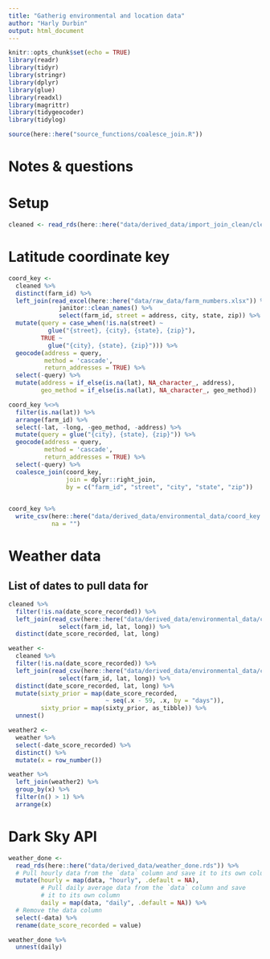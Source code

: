 ```yaml
---
title: "Gatherig environmental and location data"
author: "Harly Durbin"
output: html_document
---
```


```r
knitr::opts_chunk$set(echo = TRUE)
library(readr)
library(tidyr)
library(stringr)
library(dplyr)
library(glue)
library(readxl)
library(magrittr)
library(tidygeocoder)
library(tidylog)

source(here::here("source_functions/coalesce_join.R"))
```

# Notes & questions

# Setup

```r
cleaned <- read_rds(here::here("data/derived_data/import_join_clean/cleaned.rds"))
```

# Latitude coordinate key

```r
coord_key <-
  cleaned %>% 
  distinct(farm_id) %>% 
  left_join(read_excel(here::here("data/raw_data/farm_numbers.xlsx")) %>% 
              janitor::clean_names() %>% 
              select(farm_id, street = address, city, state, zip)) %>% 
  mutate(query = case_when(!is.na(street) ~
           glue("{street}, {city}, {state}, {zip}"),
         TRUE ~ 
           glue("{city}, {state}, {zip}"))) %>%
  geocode(address = query,
          method = 'cascade',
          return_addresses = TRUE) %>% 
  select(-query) %>% 
  mutate(address = if_else(is.na(lat), NA_character_, address),
         geo_method = if_else(is.na(lat), NA_character_, geo_method))
```

```r
coord_key %<>% 
  filter(is.na(lat)) %>% 
  arrange(farm_id) %>% 
  select(-lat, -long, -geo_method, -address) %>% 
  mutate(query = glue("{city}, {state}, {zip}")) %>% 
  geocode(address = query,
          method = 'cascade', 
          return_addresses = TRUE) %>% 
  select(-query) %>% 
  coalesce_join(coord_key,
                join = dplyr::right_join,
                by = c("farm_id", "street", "city", "state", "zip"))
  
```

```r
coord_key %>% 
  write_csv(here::here("data/derived_data/environmental_data/coord_key.csv"),
            na = "")
```

# Weather data

## List of dates to pull data for

```r
cleaned %>% 
  filter(!is.na(date_score_recorded)) %>% 
  left_join(read_csv(here::here("data/derived_data/environmental_data/coord_key.csv")) %>% 
              select(farm_id, lat, long)) %>% 
  distinct(date_score_recorded, lat, long)
```



```r
weather <-  
  cleaned %>% 
  filter(!is.na(date_score_recorded)) %>% 
  left_join(read_csv(here::here("data/derived_data/environmental_data/coord_key.csv")) %>% 
              select(farm_id, lat, long)) %>% 
  distinct(date_score_recorded, lat, long) %>% 
  mutate(sixty_prior = map(date_score_recorded,
                           ~ seq(.x - 59, .x, by = "days")),
         sixty_prior = map(sixty_prior, as_tibble)) %>% 
  unnest() 
```


```r
weather2 <-
  weather %>% 
  select(-date_score_recorded) %>% 
  distinct() %>% 
  mutate(x = row_number())

```

```r
weather %>% 
  left_join(weather2) %>% 
  group_by(x) %>% 
  filter(n() > 1) %>% 
  arrange(x)
```



# Dark Sky API

```r

weather_done <- 
  read_rds(here::here("data/derived_data/weather_done.rds")) %>% 
  # Pull hourly data from the `data` column and save it to its own column 
  mutate(hourly = map(data, "hourly", .default = NA),
         # Pull daily average data from the `data` column and save 
         # it to its own column 
         daily = map(data, "daily", .default = NA)) %>% 
  # Remove the data column
  select(-data) %>% 
  rename(date_score_recorded = value) 

weather_done %>% 
  unnest(daily)




```



